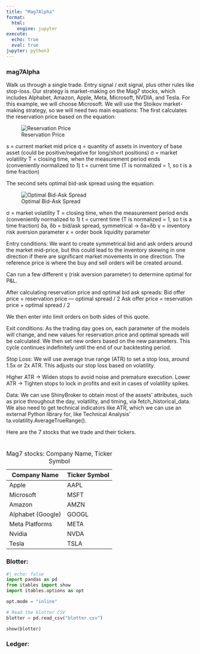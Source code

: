 ```yaml
---
title: "Mag7Alpha"
format:
  html:
    engine: jupyter
execute:
  echo: true
  eval: true
jupyter: python3
---
```


### **mag7Alpha** {.test}

Walk us through a single trade. Entry signal / exit signal, plus other rules like stop-loss.
Our strategy is market-making on the Mag7 stocks, which includes Alphabet, Amazon, Apple, Meta, Microsoft, NVDIA, and Tesla. For this example, we will choose Microsoft. We will use the Stoikov market-making strategy, so we will need two main equations:
The first calculates the reservation price based on the equation:

![Reservation Price](Equation.png)

s = current market mid price
q = quantity of assets in inventory of base asset (could be positive/negative for long/short positions)
σ = market volatility
T = closing time, when the measurement period ends (conveniently normalized to 1)
t = current time (T is normalized = 1, so t is a time fraction)

The second sets optimal bid-ask spread using the equation:

![Optimal Bid-Ask Spread](BidaskSpread.png)

σ = market volatility
T = closing time, when the measurement period ends (conveniently normalized to 1)
t = current time (T is normalized = 1, so t is a time fraction)
δa, δb = bid/ask spread, symmetrical → δa=δb
γ = inventory risk aversion parameter
κ = order book liquidity parameter

Entry conditions:
We want to create symmetrical bid and ask orders around the market mid-price, but this could lead to the inventory skewing in one direction if there are significant market movements in one direction. The reference price is where the buy and sell orders will be created around.

Can run a few different γ (risk aversion parameter) to determine optimal for P&L.

After calculating reservation price and optimal bid ask spreads:
Bid offer price = reservation price — optimal spread / 2
Ask offer price = reservation price + optimal spread / 2

We then enter into limit orders on both sides of this quote.


Exit conditions:
As the trading day goes on, each parameter of the models will change, and new values for reservation price and optimal spreads will be calculated. We then  set new orders based on the new parameters. This cycle continues indefinitely until the end of our backtesting period.

Stop Loss:
We will use average true range (ATR) to set a stop loss, around 1.5x or 2x ATR. This adjusts our stop loss based on volatility.

Higher ATR → Widen stops to avoid noise and premature execution.
Lower ATR → Tighten stops to lock in profits and exit in cases of volatility spikes.

Data:
We can use ShinyBroker to obtain most of the assets’ attributes, such as price throughout the day, volatility, and timing, via fetch_historical_data. We also need to get technical indicators like ATR, which we can use an external Python library for, like Technical Analysis’ ta.volatility.AverageTrueRange().

Here are the 7 stocks that we trade and their tickers.


#
| Company Name | Ticker Symbol |
|--------------|:--------------|
| Apple              | AAPL   |
| Microsoft          | MSFT   |
| Amazon             | AMZN   |
| Alphabet (Google)  | GOOGL  |
| Meta Platforms     | META   |
| Nvidia             | NVDA   |
| Tesla              | TSLA   |

: Mag7 stocks: Company Name, Ticker Symbol


### Blotter:
```python
#| echo: false
import pandas as pd
from itables import show
import itables.options as opt

opt.mode = "inline"

# Read the blotter CSV
blotter = pd.read_csv("blotter.csv")

show(blotter)

```

### Ledger: